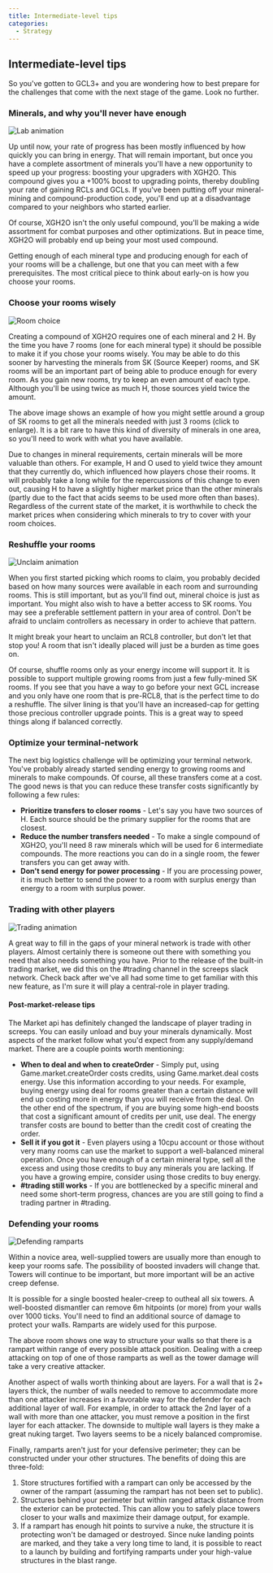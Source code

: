 ```yaml
---
title: Intermediate-level tips
categories:
  - Strategy
---
```



## Intermediate-level tips

So you've gotten to GCL3+ and you are wondering how to best prepare for the challenges that come with the next stage of the game. Look no further.

### Minerals, and why you'll never have enough

<Image src="/images/Lab-animation.gif" alt="Lab animation" float="right" />

Up until now, your rate of progress has been mostly influenced by how quickly you can bring in energy. That will remain important, but once you have a complete assortment of minerals you'll have a new opportunity to speed up your progress: boosting your upgraders with XGH2O. This compound gives you a +100% boost to upgrading points, thereby doubling your rate of gaining RCLs and GCLs. If you've been putting off your mineral-mining and compound-production code, you'll end up at a disadvantage compared to your neighbors who started earlier.

Of course, XGH2O isn't the only useful compound, you'll be making a wide assortment for combat purposes and other optimizations. But in peace time, XGH2O will probably end up being your most used compound.

Getting enough of each mineral type and producing enough for each of your rooms will be a challenge, but one that you can meet with a few prerequisites. The most critical piece to think about early-on is how you choose your rooms.

### Choose your rooms wisely

<Image src="/images/RoomChoice.png" alt="Room choice" float="right" />

Creating a compound of XGH2O requires one of each mineral and 2 H. By the time you have 7 rooms (one for each mineral type) it should be possible to make it if you chose your rooms wisely. You may be able to do this sooner by harvesting the minerals from SK (Source Keeper) rooms, and SK rooms will be an important part of being able to produce enough for every room. As you gain new rooms, try to keep an even amount of each type. Although you'll be using twice as much H, those sources yield twice the amount.

The above image shows an example of how you might settle around a group of SK rooms to get all the minerals needed with just 3 rooms (click to enlarge). It is a bit rare to have this kind of diversity of minerals in one area, so you'll need to work with what you have available.

Due to changes in mineral requirements, certain minerals will be more valuable than others. For example, H and O used to yield twice they amount that they currently do, which influenced how players chose their rooms. It will probably take a long while for the repercussions of this change to even out, causing H to have a slightly higher market price than the other minerals (partly due to the fact that acids seems to be used more often than bases). Regardless of the current state of the market, it is worthwhile to check the market prices when considering which minerals to try to cover with your room choices.

### Reshuffle your rooms

<Image src="/images/Unclaim-animation.gif" alt="Unclaim animation" float="right" />

When you first started picking which rooms to claim, you probably decided based on how many sources were available in each room and surrounding rooms. This is still important, but as you'll find out, mineral choice is just as important. You might also wish to have a better access to SK rooms. You may see a preferable settlement pattern in your area of control. Don't be afraid to unclaim controllers as necessary in order to achieve that pattern.

It might break your heart to unclaim an RCL8 controller, but don't let that stop you! A room that isn't ideally placed will just be a burden as time goes on.

Of course, shuffle rooms only as your energy income will support it. It is possible to support multiple growing rooms from just a few fully-mined SK rooms. If you see that you have a way to go before your next GCL increase and you only have one room that is pre-RCL8, that is the perfect time to do a reshuffle. The silver lining is that you'll have an increased-cap for getting those precious controller upgrade points. This is a great way to speed things along if balanced correctly.

### Optimize your terminal-network

The next big logistics challenge will be optimizing your terminal network. You've probably already started sending energy to growing rooms and minerals to make compounds. Of course, all these transfers come at a cost. The good news is that you can reduce these transfer costs significantly by following a few rules:

- **Prioritize transfers to closer rooms** - Let's say you have two sources of H. Each source should be the primary supplier for the rooms that are closest.
- **Reduce the number transfers needed** - To make a single compound of XGH2O, you'll need 8 raw minerals which will be used for 6 intermediate compounds. The more reactions you can do in a single room, the fewer transfers you can get away with.
- **Don't send energy for power processing** - If you are processing power, it is much better to send the power to a room with surplus energy than energy to a room with surplus power.

### Trading with other players

<Image src="/images/Trading-animation.gif" alt="Trading animation" float="right" />

A great way to fill in the gaps of your mineral network is trade with other players. Almost certainly there is someone out there with something you need that also needs something you have. Prior to the release of the built-in trading market, we did this on the #trading channel in the screeps slack network. Check back after we've all had some time to get familiar with this new feature, as I'm sure it will play a central-role in player trading.

#### Post-market-release tips

The Market api has definitely changed the landscape of player trading in screeps. You can easily unload and buy your minerals dynamically. Most aspects of the market follow what you'd expect from any supply/demand market. There are a couple points worth mentioning:

- **When to deal and when to createOrder** - Simply put, using Game.market.createOrder costs credits, using Game.market.deal costs energy. Use this information according to your needs. For example, buying energy using deal for rooms greater than a certain distance will end up costing more in energy than you will receive from the deal. On the other end of the spectrum, if you are buying some high-end boosts that cost a significant amount of credits per unit, use deal. The energy transfer costs are bound to better than the credit cost of creating the order.
- **Sell it if you got it** - Even players using a 10cpu account or those without very many rooms can use the market to support a well-balanced mineral operation. Once you have enough of a certain mineral type, sell all the excess and using those credits to buy any minerals you are lacking. If you have a growing empire, consider using those credits to buy energy.
- **#trading still works** - If you are bottlenecked by a specific mineral and need some short-term progress, chances are you are still going to find a trading partner in #trading.

### Defending your rooms

<Image src="/images/DefendingRamparts.png" alt="Defending ramparts" float="right" />

Within a novice area, well-supplied towers are usually more than enough to keep your rooms safe. The possibility of boosted invaders will change that. Towers will continue to be important, but more important will be an active creep defense.

It is possible for a single boosted healer-creep to outheal all six towers. A well-boosted dismantler can remove 6m hitpoints (or more) from your walls over 1000 ticks. You'll need to find an additional source of damage to protect your walls. Ramparts are widely used for this purpose.

The above room shows one way to structure your walls so that there is a rampart within range of every possible attack position. Dealing with a creep attacking on top of one of those ramparts as well as the tower damage will take a very creative attacker.

Another aspect of walls worth thinking about are layers. For a wall that is 2+ layers thick, the number of walls needed to remove to accommodate more than one attacker increases in a favorable way for the defender for each additional layer of wall. For example, in order to attack the 2nd layer of a wall with more than one attacker, you must remove a position in the first layer for each attacker. The downside to multiple wall layers is they make a great nuking target. Two layers seems to be a nicely balanced compromise.

Finally, ramparts aren't just for your defensive perimeter; they can be constructed under your other structures. The benefits of doing this are three-fold:
1. Store structures fortified with a rampart can only be accessed by the owner of the rampart (assuming the rampart has not been set to public).
2. Structures behind your perimeter but within ranged attack distance from the exterior can be protected. This can allow you to safely place towers closer to your walls and maximize their damage output, for example.
3. If a rampart has enough hit points to survive a nuke, the structure it is protecting won't be damaged or destroyed. Since nuke landing points are marked, and they take a very long time to land, it is possible to react to a launch by building and fortifying ramparts under your high-value structures in the blast range.
